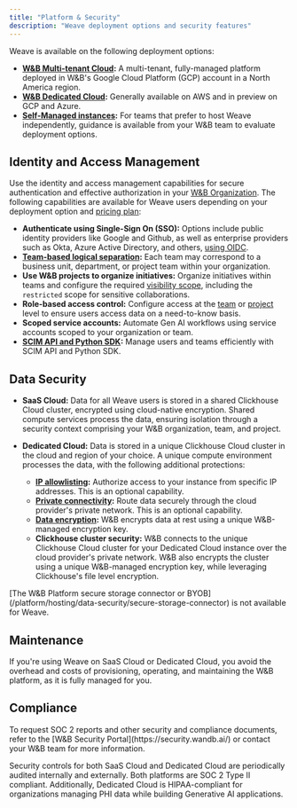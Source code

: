 ```yaml
---
title: "Platform & Security"
description: "Weave deployment options and security features"
---
```


Weave is available on the following deployment options:

- **[W&B Multi-tenant Cloud](https://docs.wandb.ai/platform/hosting/hosting-options/multi_tenant_cloud):** A multi-tenant, fully-managed platform deployed in W&B's Google Cloud Platform (GCP) account in a North America region.
- **[W&B Dedicated Cloud](https://docs.wandb.ai/platform/hosting/hosting-options/dedicated_cloud):** Generally available on AWS and in preview on GCP and Azure. 
- **[Self-Managed instances](/weave/guides/platform/weave-self-managed):** For teams that prefer to host Weave independently, guidance is available from your W&B team to evaluate deployment options.

## Identity and Access Management

Use the identity and access management capabilities for secure authentication and effective authorization in your [W&B Organization](/platform/hosting/iam/org_team_struct#organization). The following capabilities are available for Weave users depending on your deployment option and [pricing plan](https://wandb.ai/site/pricing/):

- **Authenticate using Single-Sign On (SSO):** Options include public identity providers like Google and Github, as well as enterprise providers such as Okta, Azure Active Directory, and others, [using OIDC](/platform/hosting/iam/sso).
- **[Team-based logical separation](/platform/app/settings-page/teams):** Each team may correspond to a business unit, department, or project team within your organization.
- **Use W&B projects to organize initiatives:** Organize initiatives within teams and configure the required [visibility scope](/platform/hosting/iam/access-management/restricted-projects), including the `restricted` scope for sensitive collaborations.
- **Role-based access control:** Configure access at the [team](/platform/hosting/iam/access-management/restricted-projects#assign-project-level-role-to-a-user) or [project](/platform/hosting/iam/access-management/restricted-projects#assign-project-level-role-to-a-user) level to ensure users access data on a need-to-know basis.
- **Scoped service accounts:** Automate Gen AI workflows using service accounts scoped to your organization or team.
- **[SCIM API and Python SDK](/platform/hosting/iam/automate_iam):** Manage users and teams efficiently with SCIM API and Python SDK.

## Data Security

- **SaaS Cloud:** Data for all Weave users is stored in a shared Clickhouse Cloud cluster, encrypted using cloud-native encryption. Shared compute services process the data, ensuring isolation through a security context comprising your W&B organization, team, and project.

- **Dedicated Cloud:** Data is stored in a unique Clickhouse Cloud cluster in the cloud and region of your choice. A unique compute environment processes the data, with the following additional protections:
  - **[IP allowlisting](/platform/hosting/data-security/ip-allowlisting):** Authorize access to your instance from specific IP addresses. This is an optional capability.
  - **[Private connectivity](/platform/hosting/data-security/private-connectivity):** Route data securely through the cloud provider's private network. This is an optional capability.
  - **[Data encryption](/platform/hosting/data-security/data-encryption):** W&B encrypts data at rest using a unique W&B-managed encryption key.
  - **Clickhouse cluster security:** W&B connects to the unique Clickhouse Cloud cluster for your Dedicated Cloud instance over the cloud provider's private network. W&B also encrypts the cluster using a unique W&B-managed encryption key, while leveraging Clickhouse's file level encryption.

<Warning>
[The W&B Platform secure storage connector or BYOB](/platform/hosting/data-security/secure-storage-connector) is not available for Weave.
</Warning>

## Maintenance 

If you're using Weave on SaaS Cloud or Dedicated Cloud, you avoid the overhead and costs of provisioning, operating, and maintaining the W&B platform, as it is fully managed for you.

## Compliance

<Tip>
To request SOC 2 reports and other security and compliance documents, refer to the [W&B Security Portal](https://security.wandb.ai/) or contact your W&B team for more information.
</Tip>

Security controls for both SaaS Cloud and Dedicated Cloud are periodically audited internally and externally. Both platforms are SOC 2 Type II compliant. Additionally, Dedicated Cloud is HIPAA-compliant for organizations managing PHI data while building Generative AI applications.
